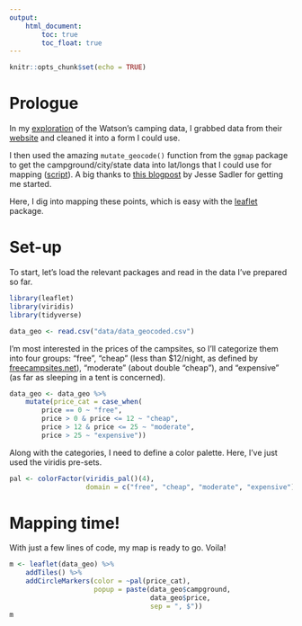 ```yaml
---
output: 
    html_document:
        toc: true
        toc_float: true
---
```


```r
knitr::opts_chunk$set(echo = TRUE)
```

# Prologue

In my [exploration](https://isteves.github.io/watsoncamp/exploration.html) of the Watson's camping data, I grabbed data from their [website](http://www.watsonswander.com/where/) and cleaned it into a form I could use.

I then used the amazing `mutate_geocode()` function from the `ggmap` package to get the campground/city/state data into lat/longs that I could use for mapping ([script](https://github.com/isteves/watsoncamp/blob/master/geocode_data.R)). A big thanks to [this blogpost](https://www.jessesadler.com/post/geocoding-with-r/) by Jesse Sadler for getting me started.

Here, I dig into mapping these points, which is easy with the [leaflet](https://rstudio.github.io/leaflet/) package.

# Set-up

To start, let's load the relevant packages and read in the data I've prepared so far.

```r
library(leaflet)
library(viridis)
library(tidyverse)

data_geo <- read.csv("data/data_geocoded.csv")
```

I'm most interested in the prices of the campsites, so I'll categorize them into four groups: "free", "cheap" (less than $12/night, as defined by [freecampsites.net](https://freecampsites.net/about/)), "moderate" (about double "cheap"), and "expensive" (as far as sleeping in a tent is concerned).

```r
data_geo <- data_geo %>% 
    mutate(price_cat = case_when(
        price == 0 ~ "free",
        price > 0 & price <= 12 ~ "cheap",
        price > 12 & price <= 25 ~ "moderate",
        price > 25 ~ "expensive"))
```

Along with the categories, I need to define a color palette. Here, I've just used the viridis pre-sets.

```r
pal <- colorFactor(viridis_pal()(4), 
                   domain = c("free", "cheap", "moderate", "expensive"))

```

# Mapping time!

With just a few lines of code, my map is ready to go. Voila!

```r
m <- leaflet(data_geo) %>%
    addTiles() %>%  
    addCircleMarkers(color = ~pal(price_cat),
                     popup = paste(data_geo$campground,
                                   data_geo$price,
                                   sep = ", $"))
m 
```

